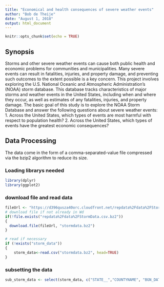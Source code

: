 ---
title: "Economical and health consequences of severe weather events"
author: "Bob de Theije"
date: "August 1, 2018"
output: html_document
---

```{r setup, include=FALSE}
knitr::opts_chunk$set(echo = TRUE)
```

## Synopsis
Storms and other severe weather events can cause both public health and economic problems for communities and municipalities. Many severe events can result in fatalities, injuries, and property damage, and preventing such outcomes to the extent possible is a key concern.
This project involves exploring the U.S. National Oceanic and Atmospheric Administration's (NOAA) storm database. This database tracks characteristics of major storms and weather events in the United States, including when and where they occur, as well as estimates of any fatalities, injuries, and property damage.
The basic goal of this study is to explore the NOAA Storm Database and answer the following questions about severe weather events:
1. Across the United States, which types of events are most harmful with respect to population health?
2. Across the United States, which types of events have the greatest economic consequences?

## Data Processing
The data come in the form of a comma-separated-value file compressed via the bzip2 algorithm to reduce its size.

### Loading librarys needed
```{r,warning=FALSE,message=FALSE}
library(dplyr)
library(ggplot2)
```
### download file and read data
```{r cache = TRUE}
fileUrl <- "https://d396qusza40orc.cloudfront.net/repdata%2Fdata%2FStormData.csv.bz2"
# download file if not already in Wd
if(!file.exists("repdata%2Fdata%2FStormData.csv.bz2"))
{
  download.file(fileUrl, "stormdata.bz2")
}

# read if necessary
if (!exists("storm_data"))
{
    storm_data<-read.csv("stormdata.bz2", head=TRUE)
}
```
### subsetting the data
```{r}
sub_storm_data <- select(storm_data, c("STATE__","COUNTYNAME", "BGN_DATE", "EVTYPE","FATALITIES","INJURIES","PROPDMG", "PROPDMGEXP","CROPDMG", "CROPDMGEXP"))
```
